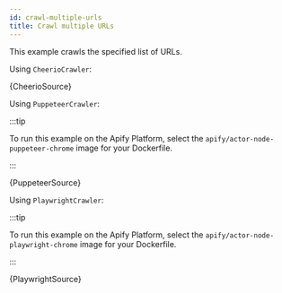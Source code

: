```yaml
---
id: crawl-multiple-urls
title: Crawl multiple URLs
---
```




This example crawls the specified list of URLs.

<Tabs groupId="crawler-type">

<TabItem value="cheerio_crawler" label="Cheerio Crawler" default>

Using `CheerioCrawler`:

<CodeBlock className="language-js">{CheerioSource}</CodeBlock>

</TabItem>

<TabItem value="puppeteer_crawler" label="Puppeteer Crawler">

Using `PuppeteerCrawler`:

:::tip

To run this example on the Apify Platform, select the `apify/actor-node-puppeteer-chrome` image for your Dockerfile.

:::

<CodeBlock className="language-js">{PuppeteerSource}</CodeBlock>

</TabItem>

<TabItem value="playwright_crawler" label="Playwright Crawler">

Using `PlaywrightCrawler`:

:::tip

To run this example on the Apify Platform, select the `apify/actor-node-playwright-chrome` image for your Dockerfile.

:::

<CodeBlock className="language-js">{PlaywrightSource}</CodeBlock>

</TabItem>

</Tabs>

